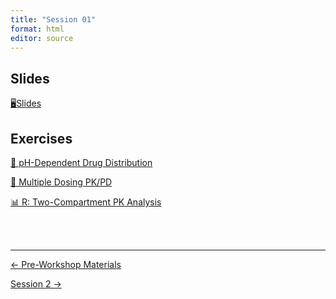 ```yaml
---
title: "Session 01"
format: html
editor: source
---
```


::: callout-important
:::

## Slides

 [🖥Slides](slides.html){.btn .btn-outline-primary}

## Exercises

:::::: grid

::: {.g-col-md-4 .g-col-12}
[🧪 pH-Dependent Drug Distribution](exercise_logd.html){.btn .btn-outline-primary}
:::


::: {.g-col-md-4 .g-col-12}
[💊 Multiple Dosing PK/PD](exercise.html){.btn .btn-outline-primary}
:::


::: {.g-col-md-4 .g-col-12}
[📊 R: Two-Compartment PK Analysis](exercise_r_twocomp.html){.btn .btn-outline-primary}
:::


::::::

<br><br>

::: {style="font-size: 0.875em;"}
:::

------------------------------------------------------------------------

::::: {.d-flex .justify-content-between .border-top .pt-4 .mt-4}
<div>

[← Pre-Workshop Materials](../../pre-workshop-materials.qmd){.btn .btn-outline-primary}

</div>

<div>

[Session 2 →](../session_02/index.qmd){.btn .btn-outline-primary}

</div>
:::::

